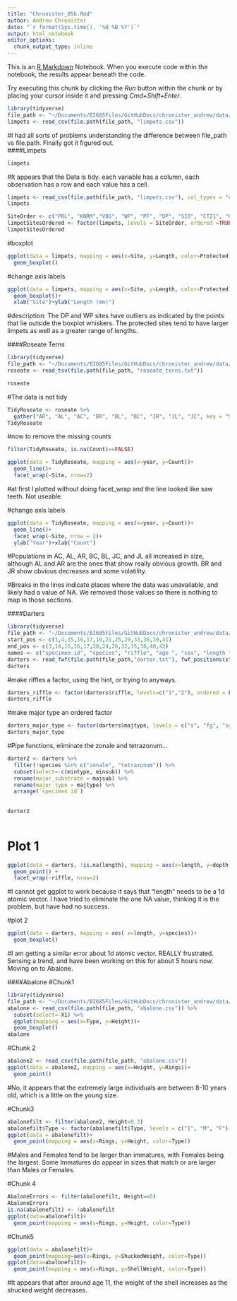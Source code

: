 ```yaml
---
title: "Chronister_05b.Rmd"
author: Andrew Chronister
date: "`r format(Sys.time(), '%d %B %Y')`"
output: html_notebook
editor_options: 
  chunk_output_type: inline
---
```


This is an [R Markdown](http://rmarkdown.rstudio.com) Notebook. When you execute code within the notebook, the results appear beneath the code. 

Try executing this chunk by clicking the *Run* button within the chunk or by placing your cursor inside it and pressing *Cmd+Shift+Enter*. 

```r
library(tidyverse)
file_path <- "~/Documents/BI685Files/GitHubDocs/chronister_andrew/data/"
limpets <- read_csv(file.path(file_path, "limpets.csv"))
```
#I had all sorts of problems understanding the difference between file_path vs file.path.  Finally got it figured out.  
####Limpets
```r
limpets
```


#It appears that the Data is tidy. each variable has a column, each observation has a row and each value has a cell.
```r
limpets <- read_csv(file.path(file_path, "limpets.csv"), col_types = "ncc")
limpets
```

```r
SiteOrder <- c("PBL", "KNRM","VBG", "WP", "PF", "DP", "SIO", "CTZ1", "CTZ2", "CNM")
limpetSitesOrdered <- factor(limpets, levels = SiteOrder, ordered =TRUE)
limpetSitesOrdered

```

#boxplot
```r
ggplot(data = limpets, mapping = aes(x=Site, y=Length, color=Protected))+
  geom_boxplot()
```
#change axis labels
```r
ggplot(data = limpets, mapping = aes(x=Site, y=Length, color=Protected))+
  geom_boxplot()+
  xlab("Site")+ylab("Length (mm)")
```
#description: The DP and WP sites have outliers as indicated by the points that lie outside the boxplot whiskers.  The protected sites tend to have larger limpets as well as a greater range of lengths.  

####Roseate Terns

```r
library(tidyverse)
file_path <- "~/Documents/BI685Files/GitHubDocs/chronister_andrew/data/"
roseate <- read_tsv(file.path(file_path, "roseate_terns.txt"))

```
```r
roseate
```
#The data is not tidy
```r
TidyRoseate <- roseate %>% 
  gather("AR", "AL", "AC", "BR", "BL", "BC", "JR", "JL", "JC", key = "Site", value = "Count")
TidyRoseate

```
#now to remove the missing counts

```r
filter(TidyRoseate, is.na(Count)==FALSE)
```

```r
ggplot(data = TidyRoseate, mapping = aes(x=year, y=Count))+
  geom_line()+
  facet_wrap(~Site, nrow=2)

```
#at first I plotted without doing facet_wrap and the line looked like saw teeth.  Not useable. 

#change axis labels
```r
ggplot(data = TidyRoseate, mapping = aes(x=year, y=Count))+
  geom_line()+
  facet_wrap(~Site, nrow = 2)+
  ylab("Year")+xlab("Count")
```
#Populations in AC, AL, AR, BC, BL, JC, and JL all increased in size, although AL and AR are the ones that show really obvious growth.  BR and JR show obvious decreases and some volatility.  

#Breaks in the lines indicate places where the data was unavailable, and likely had a value of NA.  We removed those values so there is nothing to map in those sections.

####Darters

```r
library(tidyverse)
file_path <- "~/Documents/BI685Files/GitHubDocs/chronister_andrew/data/"
start_pos <- c(1,4,15,16,17,18,21,25,29,33,36,39,41)
end_pos <- c(3,14,15,16,17,20,24,28,32,35,38,40,42)
names <- c("specimen id", "species", "riffle", "age ", "sex", "length ", "depth", "velocity ", "temperature ", "majsub", "minsub", "majtype", "mintype")
darters <- read_fwf(file.path(file_path,"darter.txt"), fwf_positions(start_pos, end_pos, col_names = names),skip = 13)
darters

```
#make riffles a factor, using the hint, or trying to anyways.
```r
darters_riffle <- factor(darters$riffle, levels=c("1","2"), ordered = FALSE)
darters_riffle
```
#make major type an ordered factor
```r
darters_major_type <- factor(darters$majtype, levels = c("s", "fg", "sg", "lg", "c"), ordered = TRUE)
darters_major_type
```
#Pipe functions, eliminate the zonale and tetrazonum...
```r
darter2 <- darters %>%
  filter(!species %in% c("zonale", "tetrazonum")) %>%
  subset(select=-c(mintype, minsub)) %>%
  rename(major_substrate = majsub) %>%
  rename(major_type = majtype) %>%
  arrange(`specimen id`) 
  
  
darter2
  
```
# Plot 1
```r
ggplot(data = darters, !is.na(length), mapping = aes(x=length, y=depth, color=species, shape=species))+
  geom_point() +
  facet_wrap(~riffle, nrow=2)
```
#I cannot get ggplot to work because it says that "length" needs to be a 1d atomic vector.  I have tried to eliminate the one NA value, thinking it is the problem, but have had no success.  

#plot 2
```r
ggplot(data = darters, mapping = aes( x=length, y=species))+
  geom_boxplot()

```
#I am getting a similar error about 1d atomic vector.  REALLY frustrated. Sensing a trend, and have been working on this for about 5 hours now.  Moving on to Abalone.

####Abalone
#Chunk1
```r
library(tidyverse)
file_path <- "~/Documents/BI685Files/GitHubDocs/chronister_andrew/data/"
abalone <- read_csv(file.path(file_path, "abalone.csv")) %>%
  subset(select=-X1) %>%
  ggplot(mapping = aes(x=Type, y=Height))+
  geom_boxplot()
abalone


```
#Chunk 2
```r
abalone2 <- read_csv(file.path(file_path, "abalone.csv"))
ggplot(data = abalone2, mapping = aes(x=Height, y=Rings))+
  geom_point()
```
#No, it appears that the extremely large individuals are between 8-10 years old, which is a little on the young size.

#Chunk3
```r
abalonefilt <- filter(abalone2, Height<0.3)
abalonefilt$Type <- factor(abalonefilt$Type, levels = c("I", "M", "F"), ordered =TRUE)
ggplot(data = abalonefilt)+
  geom_point(mapping = aes(x=Rings, y=Height, color=Type))

```
#Males and Females tend to be larger than immatures, with Females being the largest. Some Immatures do appear in sizes that match or are larger than Males or Females.

#Chunk 4
```r
AbaloneErrors <- filter(abalonefilt, Height==0)
AbaloneErrors
is.na(abalonefilt) <- !abalonefilt
ggplot(data=abalonefilt)+
  geom_point(mapping = aes(x=Rings, y=Height, color=Type))
```
#Chunk5
```r

ggplot(data = abalonefilt)+
  geom_point(mapping=aes(x=Rings, y=ShuckedWeight, color=Type))
ggplot(data=abalonefilt)+
  geom_point(mapping = aes(x=Rings, y=ShellWeight, color=Type))
```
#It appears that after around age 11, the weight of the shell increases as the shucked weight decreases.  







